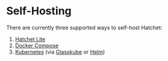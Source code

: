 # Self-Hosting

There are currently three supported ways to self-host Hatchet:

1. [Hatchet Lite](./self-hosting/hatchet-lite)
2. [Docker Compose](./self-hosting/docker-compose)
3. [Kubernetes](./self-hosting/kubernetes) (via [Glasskube](./self-hosting/kubernetes/glasskube) or [Helm](./self-hosting/kubernetes/helm))
